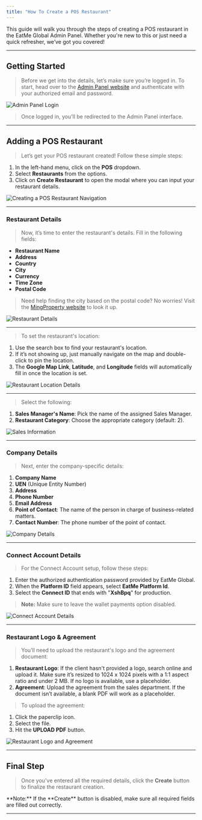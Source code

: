 ```yaml
---
title: "How To Create a POS Restaurant"
---
```


<Info>

This guide will walk you through the steps of creating a POS restaurant in the EatMe Global Admin Panel. Whether you're new to this or just need a quick refresher, we’ve got you covered!

</Info>

---

## Getting Started

> Before we get into the details, let’s make sure you’re logged in. To start, head over to the [Admin Panel website](https://admin.eatmeglobal.com/) and authenticate with your authorized email and password.

<img className="mx-auto" src="../images/Pos-Restaurant-Creation/admin-panel-login.png" alt="Admin Panel Login" />

> Once logged in, you’ll be redirected to the Admin Panel interface.

---

## Adding a POS Restaurant

> Let’s get your POS restaurant created! Follow these simple steps:

1. In the left-hand menu, click on the **POS** dropdown.
2. Select **Restaurants** from the options.
3. Click on **Create Restaurant** to open the modal where you can input your restaurant details.

<img className="mx-auto" src="../images/Pos-Restaurant-Creation/creating-a-pos-restaurant-navigation.png" alt="Creating a POS Restaurant Navigation" />

---

### Restaurant Details

> Now, it’s time to enter the restaurant's details. Fill in the following fields:

- **Restaurant Name**
- **Address**
- **Country**
- **City**
- **Currency**
- **Time Zone**
- **Postal Code**

> Need help finding the city based on the postal code? No worries! Visit the [MingProperty website](https://www.mingproperty.sg/singapore-district-code/) to look it up.

<img className="mx-auto" src="../images/Pos-Restaurant-Creation/restaurant-details-pos.png" alt="Restaurant Details" />

---

> To set the restaurant's location:

1. Use the search box to find your restaurant's location.
2. If it’s not showing up, just manually navigate on the map and double-click to pin the location.
3. The **Google Map Link**, **Latitude**, and **Longitude** fields will automatically fill in once the location is set.

<img className="mx-auto" src="../images/Pos-Restaurant-Creation/restaurant-location-pos.png" alt="Restaurant Location Details" />

---

> Select the following:

1. **Sales Manager's Name**: Pick the name of the assigned Sales Manager.
2. **Restaurant Category**: Choose the appropriate category (default: 2).

<img className="mx-auto" src="../images/Pos-Restaurant-Creation/sales-information-pos.png" alt="Sales Information" />

---

### Company Details

> Next, enter the company-specific details:

1. **Company Name**
2. **UEN** (Unique Entity Number)
3. **Address**
4. **Phone Number**
5. **Email Address**
6. **Point of Contact**: The name of the person in charge of business-related matters.
7. **Contact Number**: The phone number of the point of contact.

<img className="mx-auto" src="../images/Pos-Restaurant-Creation/company-details-pos.png" alt="Company Details" />

---

### Connect Account Details

> For the Connect Account setup, follow these steps:

1. Enter the authorized authentication password provided by EatMe Global.
2. When the **Platform ID** field appears, select **EatMe Platform Id**.
3. Select the **Connect ID** that ends with "**XshBpq**" for production.

> **Note:** Make sure to leave the wallet payments option disabled.

<img className="mx-auto" src="../images/Pos-Restaurant-Creation/connect-account-details-pos.png" alt="Connect Account Details" />

---

### Restaurant Logo & Agreement

> You’ll need to upload the restaurant's logo and the agreement document:

1. **Restaurant Logo**: If the client hasn't provided a logo, search online and upload it. Make sure it’s resized to 1024 x 1024 pixels with a 1:1 aspect ratio and under 2 MB. If no logo is available, use a placeholder.
2. **Agreement**: Upload the agreement from the sales department. If the document isn’t available, a blank PDF will work as a placeholder.

> To upload the agreement:

1. Click the paperclip icon.
2. Select the file.
3. Hit the **UPLOAD PDF** button.

<img className="mx-auto" src="../images/Pos-Restaurant-Creation/restaurant-logo-and-agreement-pos.png" alt="Restaurant Logo and Agreement" />

---

## Final Step

> Once you've entered all the required details, click the **Create** button to finalize the restaurant creation.

<Note>
**Note:** If the **Create** button is disabled, make sure all required fields are filled out correctly.
</Note>

---
